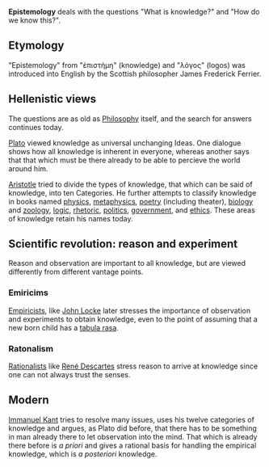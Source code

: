 '''Epistemology''' deals with the questions "What is knowledge?" and "How do we know this?".

== Etymology ==
"Epistemology" from "ἐπιστήμη" (knowledge) and "λόγος" (logos) was introduced into English by the Scottish philosopher James Frederick Ferrier.

== Hellenistic views ==
The questions are as old as [[Philosophy]] itself, and the search for answers continues today.

[[Plato]] viewed knowledge as universal unchanging Ideas. One dialogue shows how all knowledge is inherent in everyone, whereas another says that that which must be there already to be able to percieve   the world around him.

[[Aristotle]] tried to divide the types of knowledge, that which can be said of knowledge, into ten Categories. He further attempts to classify knowledge in books named [[physics]], [[metaphysics]], [[poetry]] (including theater), [[biology]] and [[zoology]], [[logic]], [[rhetoric]], [[politics]], [[government]], and [[ethics]]. These areas of knowledge retain his names today.

== Scientific revolution: reason and experiment ==
Reason and observation are important to all knowledge, but are viewed differently from different vantage points.

=== Emiricims ===
[[Empiricists]], like [[John Locke]] later stresses the importance of observation and experiments to obtain knowledge, even to the point of assuming that a new born child has a [[tabula rasa]].

=== Ratonalism ===
[[Rationalists]] like [[René Descartes]] stress reason to arrive at knowledge since one can not always trust the senses.

== Modern ==
[[Immanuel Kant]] tries to resolve many issues, uses his twelve categories of knowledge and argues, as Plato did before, that there has to be something in man already there to let observation into the mind. That which is already there before is ''a priori'' and gives a rational basis for handling the empirical knowledge, which is ''a posteriori'' knowledge.